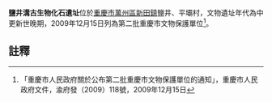 {{msg:重慶市文物保護單位
|名稱 = 鹽井溝古生物化石遺址
|編號 = 1
|圖片 = 
|級別 = 6
|分類 = 
|時代 = 中更新世晚期
|地点 = [[萬州區|萬州區]][[新田鎮|新田鎮]]鹽井、平壩村
|坐標 = 
|登錄 = 2009年12月15日
}}
'''鹽井溝古生物化石遺址'''位於[[重慶市|重慶市]][[萬州區|萬州區]][[新田鎮|新田鎮]]鹽井、平壩村，文物遺址年代為中更新世晚期，2009年12月15日列為第二批重慶市文物保護單位<ref>「重慶市人民政府關於公布第二批重慶市文物保護單位的通知」，重慶市人民政府文件，渝府發（2009）118號，2009年12月15日</ref>。
== 註釋 ==
{{reflist}}
{{文物保護單位小作品}}